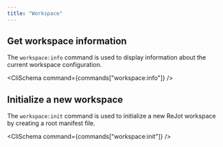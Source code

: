 ```yaml
---
title: "Workspace"
---
```



## Get workspace information

The `workspace:info` command is used to display information about the current workspace
configuration.

<CliSchema command={commands["workspace:info"]} />

## Initialize a new workspace

The `workspace:init` command is used to initialize a new ReJot workspace by creating a root manifest
file.

<CliSchema command={commands["workspace:init"]} />
